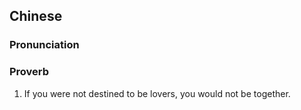 {{also|不是冤家不聚头}}
==Chinese==
{{zh-forms|s=不是冤家不聚头|type=2212}}

===Pronunciation===
{{zh-pron
|m=不shì yuānjiā 不 jùtóu
|c=pat1 si6 jyun1 gaa1 pat1 zeoi6 tau4
|cat=prov
}}

===Proverb===
{{zh-proverb}}

# If you were not destined to be lovers, you would not be together.